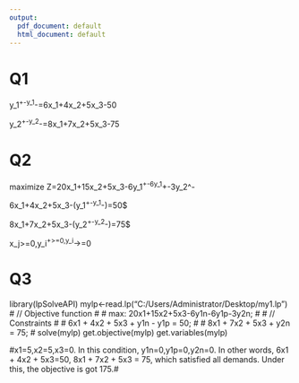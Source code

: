 ---
output:
  pdf_document: default
  html_document: default
---
# Q1
y_1^+-y_1^-=6x_1+4x_2+5x_3-50

y_2^+-y_2^-=8x_1+7x_2+5x_3-75

# Q2

maximize Z=20x_1+15x_2+5x_3-6y_1^+-6y_1^+-3y_2^-



6x_1+4x_2+5x_3-(y_1^+-y_1^-)=50$

8x_1+7x_2+5x_3-(y_2^+-y_2^-)=75$

x_j>=0,y_i^+>=0,y_i^->=0


# Q3
library(lpSolveAPI)
mylp<-read.lp("C:/Users/Administrator/Desktop/my1.lp")
# // Objective function               #
# max: 20x1+15x2+5x3-6y1n-6y1p-3y2n;  #
# // Constraints                      #
# 6x1 + 4x2 + 5x3 + y1n - y1p = 50;   #
# 8x1 + 7x2 + 5x3 + y2n = 75;         #
solve(mylp)
get.objective(mylp)
get.variables(mylp)

#x1=5,x2=5,x3=0. In this condition, y1n=0,y1p=0,y2n=0. In other words, 6x1 + 4x2 + 5x3=50, 8x1 + 7x2 + 5x3 = 75, which satisfied all demands. Under this, the objective is got 175.#
